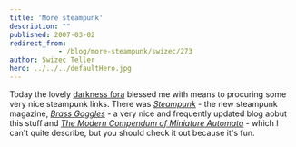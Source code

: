 ```yaml
---
title: 'More steampunk'
description: ""
published: 2007-03-02
redirect_from: 
            - /blog/more-steampunk/swizec/273
author: Swizec Teller
hero: ../../../defaultHero.jpg
---
```

Today the lovely [darkness fora](http://forum.darkness.com/index.php) blessed me with means to procuring some very nice steampunk links. There was [_Steampunk_](http://forum.darkness.com/index.php) - the new steampunk magazine, [_Brass Goggles_](http://www.brassgoggles.co.uk/brassgoggles/) - a very nice and frequently updated blog aobut this stuff and _[The Modern Compendum of Miniature Automata](http://www.lycettebros.com/automata/index.html)_ - which I can't quite describe, but you should check it out because it's fun.